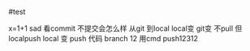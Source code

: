 #test

x=1+1
sad  看commit 不提交会怎么样
从git 到local
local变
git变 不pull 但localpush
local 变 push
代码
branch 12
用cmd push12312
